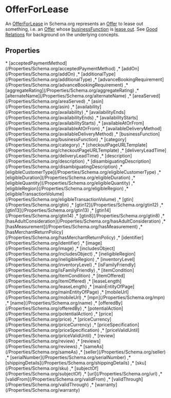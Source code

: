 # OfferForLease

An <a class="localLink" href="/OfferForLease">OfferForLease</a> in Schema.org represents an <a class="localLink" href="/Offer">Offer</a> to lease out something, i.e. an <a class="localLink" href="/Offer">Offer</a> whose
  <a class="localLink" href="/businessFunction">businessFunction</a> is <a href="http://purl.org/goodrelations/v1#LeaseOut.">lease out</a>. See <a href="https://en.wikipedia.org/wiki/GoodRelations">Good Relations</a> for
  background on the underlying concepts.

## Properties

<Grid>
* [acceptedPaymentMethod](/Properties/Schema.org/acceptedPaymentMethod)
,* [addOn](/Properties/Schema.org/addOn)
,* [additionalType](/Properties/Schema.org/additionalType)
,* [advanceBookingRequirement](/Properties/Schema.org/advanceBookingRequirement)
,* [aggregateRating](/Properties/Schema.org/aggregateRating)
,* [alternateName](/Properties/Schema.org/alternateName)
,* [areaServed](/Properties/Schema.org/areaServed)
,* [asin](/Properties/Schema.org/asin)
,* [availability](/Properties/Schema.org/availability)
,* [availabilityEnds](/Properties/Schema.org/availabilityEnds)
,* [availabilityStarts](/Properties/Schema.org/availabilityStarts)
,* [availableAtOrFrom](/Properties/Schema.org/availableAtOrFrom)
,* [availableDeliveryMethod](/Properties/Schema.org/availableDeliveryMethod)
,* [businessFunction](/Properties/Schema.org/businessFunction)
,* [category](/Properties/Schema.org/category)
,* [checkoutPageURLTemplate](/Properties/Schema.org/checkoutPageURLTemplate)
,* [deliveryLeadTime](/Properties/Schema.org/deliveryLeadTime)
,* [description](/Properties/Schema.org/description)
,* [disambiguatingDescription](/Properties/Schema.org/disambiguatingDescription)
,* [eligibleCustomerType](/Properties/Schema.org/eligibleCustomerType)
,* [eligibleDuration](/Properties/Schema.org/eligibleDuration)
,* [eligibleQuantity](/Properties/Schema.org/eligibleQuantity)
,* [eligibleRegion](/Properties/Schema.org/eligibleRegion)
,* [eligibleTransactionVolume](/Properties/Schema.org/eligibleTransactionVolume)
,* [gtin](/Properties/Schema.org/gtin)
,* [gtin12](/Properties/Schema.org/gtin12)
,* [gtin13](/Properties/Schema.org/gtin13)
,* [gtin14](/Properties/Schema.org/gtin14)
,* [gtin8](/Properties/Schema.org/gtin8)
,* [hasAdultConsideration](/Properties/Schema.org/hasAdultConsideration)
,* [hasMeasurement](/Properties/Schema.org/hasMeasurement)
,* [hasMerchantReturnPolicy](/Properties/Schema.org/hasMerchantReturnPolicy)
,* [identifier](/Properties/Schema.org/identifier)
,* [image](/Properties/Schema.org/image)
,* [includesObject](/Properties/Schema.org/includesObject)
,* [ineligibleRegion](/Properties/Schema.org/ineligibleRegion)
,* [inventoryLevel](/Properties/Schema.org/inventoryLevel)
,* [isFamilyFriendly](/Properties/Schema.org/isFamilyFriendly)
,* [itemCondition](/Properties/Schema.org/itemCondition)
,* [itemOffered](/Properties/Schema.org/itemOffered)
,* [leaseLength](/Properties/Schema.org/leaseLength)
,* [mainEntityOfPage](/Properties/Schema.org/mainEntityOfPage)
,* [mobileUrl](/Properties/Schema.org/mobileUrl)
,* [mpn](/Properties/Schema.org/mpn)
,* [name](/Properties/Schema.org/name)
,* [offeredBy](/Properties/Schema.org/offeredBy)
,* [potentialAction](/Properties/Schema.org/potentialAction)
,* [price](/Properties/Schema.org/price)
,* [priceCurrency](/Properties/Schema.org/priceCurrency)
,* [priceSpecification](/Properties/Schema.org/priceSpecification)
,* [priceValidUntil](/Properties/Schema.org/priceValidUntil)
,* [review](/Properties/Schema.org/review)
,* [reviews](/Properties/Schema.org/reviews)
,* [sameAs](/Properties/Schema.org/sameAs)
,* [seller](/Properties/Schema.org/seller)
,* [serialNumber](/Properties/Schema.org/serialNumber)
,* [shippingDetails](/Properties/Schema.org/shippingDetails)
,* [sku](/Properties/Schema.org/sku)
,* [subjectOf](/Properties/Schema.org/subjectOf)
,* [url](/Properties/Schema.org/url)
,* [validFrom](/Properties/Schema.org/validFrom)
,* [validThrough](/Properties/Schema.org/validThrough)
,* [warranty](/Properties/Schema.org/warranty)

</Grid>

